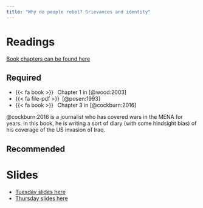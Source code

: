 ```yaml
---
title: "Why do people rebel? Grievances and identity"
---
```


# Readings


[Book chapters can be found here](https://www.dropbox.com/scl/fo/jxgwe0clhpipx2oyil3uc/h?rlkey=4xyltyrorgngb80pgo9jhszgt&dl=0)

## Required

- {{< fa book >}}&ensp; Chapter 1 in [@wood:2003]
- {{< fa file-pdf >}}&ensp;[@posen:1993]
- {{< fa book >}}&ensp; Chapter 3 in [@cockburn:2016]

@cockburn:2016 is a journalist who has covered wars in the MENA for years. In this book, he is writing a sort of diary (with some hindsight bias) of his coverage of the US invasion of Iraq. 


<!-- ## Class activity -->


<!-- We're working with [these manifestos](https://www.dropbox.com/sh/648s8i2itdjfriy/AACZrJxTdwPXFMDTkya6Gb_La?dl=0). Please note some of these contain extremely offensive content. The people/groups included are:  -->

<!-- - Rumiyah, the [ISIS magazine](https://www.jstor.org/stable/resrep37748#metadata_info_tab_contents) -->

<!-- - The [New Irish Republican Army](https://en.wikipedia.org/wiki/New_Irish_Republican_Army) -->

<!-- - [Osama bin Laden](https://en.wikipedia.org/wiki/Osama_bin_Laden) "Letter to America" -->

<!-- - [South Carolina terrorist, Dylann Roof](https://en.wikipedia.org/wiki/Dylann_Roof) -->

<!-- - Manifesto of the [Christchurch mosque terrorist attack](https://en.wikipedia.org/wiki/Christchurch_mosque_shootings) -->

<!-- - Manifesto of the [2019 el Paso, Walmart terrorist attack](https://en.wikipedia.org/wiki/2019_El_Paso_shooting) -->

<!-- - Elliot Rodger, the "incel" [manifesto](https://en.wikipedia.org/wiki/2014_Isla_Vista_killings) -->

<!-- - Eco-extremist group in Mexico, [Individualistas Tendiendo a lo Salvaje](https://en.wikipedia.org/wiki/Individualists_Tending_to_the_Wild) -->


## Recommended


# Slides

* [Tuesday slides here](https://www.dropbox.com/scl/fi/1rcxeoyoq910qkpcwzxln/02-grievances.pdf?rlkey=rbbd93ra9xt6kpr8aqj4gvlv8&dl=0)
* [Thursday slides here]()


